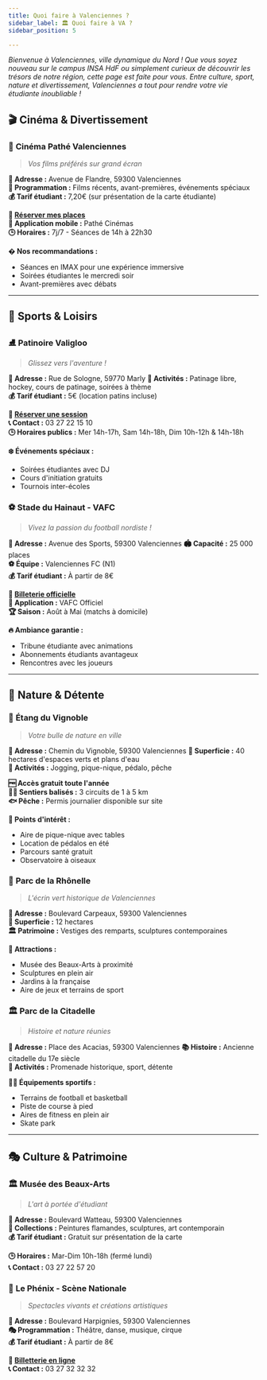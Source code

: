 ```yaml
---
title: Quoi faire à Valenciennes ?
sidebar_label: 🏛️ Quoi faire à VA ?
sidebar_position: 5

---
```


*Bienvenue à Valenciennes, ville dynamique du Nord ! Que vous soyez nouveau sur le campus INSA HdF ou simplement curieux de découvrir les trésors de notre région, cette page est faite pour vous. Entre culture, sport, nature et divertissement, Valenciennes a tout pour rendre votre vie étudiante inoubliable !*


## 🎬 **Cinéma & Divertissement**

### 🍿 **Cinéma Pathé Valenciennes**
> *Vos films préférés sur grand écran*



**📍 Adresse :** Avenue de Flandre, 59300 Valenciennes  
**🎥 Programmation :** Films récents, avant-premières, événements spéciaux  
**💰 Tarif étudiant :** 7,20€ (sur présentation de la carte étudiante)  

**🎫 [Réserver mes places](https://www.pathe.fr/cinemas/cinema-pathe-valenciennes)**  
**📱 Application mobile :** Pathé Cinémas  
**🕒 Horaires :** 7j/7 - Séances de 14h à 22h30  

**� Nos recommandations :**
- Séances en IMAX pour une expérience immersive
- Soirées étudiantes le mercredi soir
- Avant-premières avec débats

---

## 🏒 **Sports & Loisirs**

### ⛸️ **Patinoire Valigloo**
> *Glissez vers l'aventure !*


**📍 Adresse :** Rue de Sologne, 59770 Marly
**🎯 Activités :** Patinage libre, hockey, cours de patinage, soirées à thème  
**💰 Tarif étudiant :** 5€ (location patins incluse)  

**🎫 [Réserver une session](https://www.patinoire-valigloo.fr/)**  
**📞 Contact :** 03 27 22 15 10  
**🕒 Horaires publics :** Mer 14h-17h, Sam 14h-18h, Dim 10h-12h & 14h-18h  

**❄️ Événements spéciaux :**
- Soirées étudiantes avec DJ
- Cours d'initiation gratuits
- Tournois inter-écoles

### ⚽ **Stade du Hainaut - VAFC**
> *Vivez la passion du football nordiste !*


**📍 Adresse :** Avenue des Sports, 59300 Valenciennes
**🏟️ Capacité :** 25 000 places  
**⚽ Équipe :** Valenciennes FC (N1)  
**💰 Tarif étudiant :** À partir de 8€  

**🎫 [Billeterie officielle](https://www.va-fc.com/)**  
**📱 Application :** VAFC Officiel  
**🏆 Saison :** Août à Mai (matchs à domicile)  

**🔥 Ambiance garantie :**
- Tribune étudiante avec animations
- Abonnements étudiants avantageux
- Rencontres avec les joueurs

---

## 🌳 **Nature & Détente**

### 🌊 **Étang du Vignoble**
> *Votre bulle de nature en ville*


**📍 Adresse :** Chemin du Vignoble, 59300 Valenciennes
**🌅 Superficie :** 40 hectares d'espaces verts et plans d'eau  
**🎯 Activités :** Jogging, pique-nique, pédalo, pêche  

**🆓 Accès gratuit toute l'année**  
**🚶‍♀️ Sentiers balisés :** 3 circuits de 1 à 5 km  
**🐟 Pêche :** Permis journalier disponible sur site  

**🌟 Points d'intérêt :**
- Aire de pique-nique avec tables
- Location de pédalos en été
- Parcours santé gratuit
- Observatoire à oiseaux

### 🏰 **Parc de la Rhônelle**
> *L'écrin vert historique de Valenciennes*


**📍 Adresse :** Boulevard Carpeaux, 59300 Valenciennes  
**🌳 Superficie :** 12 hectares  
**🏛️ Patrimoine :** Vestiges des remparts, sculptures contemporaines  

**🎨 Attractions :**
- Musée des Beaux-Arts à proximité
- Sculptures en plein air
- Jardins à la française
- Aire de jeux et terrains de sport

### 🏛️ **Parc de la Citadelle**
> *Histoire et nature réunies*


**📍 Adresse :** Place des Acacias, 59300 Valenciennes
**📚 Histoire :** Ancienne citadelle du 17e siècle  
**🎯 Activités :** Promenade historique, sport, détente  

**🏃‍♂️ Équipements sportifs :**
- Terrains de football et basketball
- Piste de course à pied
- Aires de fitness en plein air
- Skate park

---

## 🎭 **Culture & Patrimoine**

### 🏛️ **Musée des Beaux-Arts**
> *L'art à portée d'étudiant*

**📍 Adresse :** Boulevard Watteau, 59300 Valenciennes  
**🎨 Collections :** Peintures flamandes, sculptures, art contemporain  
**💰 Tarif étudiant :** Gratuit sur présentation de la carte  

**🕒 Horaires :** Mar-Dim 10h-18h (fermé lundi)  
**📞 Contact :** 03 27 22 57 20  

### 🎪 **Le Phénix - Scène Nationale**
> *Spectacles vivants et créations artistiques*

**📍 Adresse :** Boulevard Harpignies, 59300 Valenciennes  
**🎭 Programmation :** Théâtre, danse, musique, cirque  
**💰 Tarif étudiant :** À partir de 8€  

**🎫 [Billetterie en ligne](https://www.lephenix.fr/)**  
**📞 Contact :** 03 27 32 32 32
